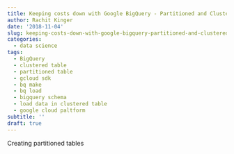 ```yaml
---
title: Keeping costs down with Google BigQuery - Partitioned and Clustered tables
author: Rachit Kinger
date: '2018-11-04'
slug: keeping-costs-down-with-google-bigquery-partitioned-and-clustered-tables
categories:
  - data science
tags:
  - BigQuery
  - clustered table
  - partitioned table
  - gcloud sdk
  - bq make
  - bq load
  - bigquery schema
  - load data in clustered table
  - google cloud paltform
subtitle: ''
draft: true
---
```

Creating partitioned tables